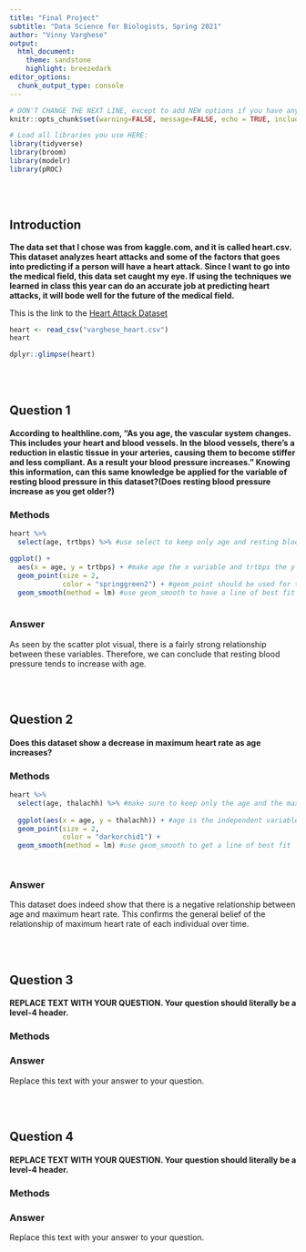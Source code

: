 ```yaml
---
title: "Final Project"
subtitle: "Data Science for Biologists, Spring 2021"
author: "Vinny Varghese"
output:
  html_document: 
    theme: sandstone 
    highlight: breezedark 
editor_options: 
  chunk_output_type: console
---
```


```r
# DON'T CHANGE THE NEXT LINE, except to add NEW options if you have any.
knitr::opts_chunk$set(warning=FALSE, message=FALSE, echo = TRUE, include = TRUE)

# Load all libraries you use HERE:  
library(tidyverse)
library(broom)
library(modelr)
library(pROC)


```

<br><br>

## Introduction  

**The data set that I chose was from kaggle.com, and it is called heart.csv. This dataset analyzes heart attacks and some of the factors that goes into predicting if a person will have a heart attack. Since I want to go into the medical field, this data set caught my eye. If using the techniques we learned in class this year can do an accurate job at predicting heart attacks, it will bode well for the future of the medical field.** 


This is the link to the [Heart Attack Dataset](https://www.kaggle.com/rashikrahmanpritom/heart-attack-analysis-prediction-dataset)  

```r
heart <- read_csv("varghese_heart.csv") 
heart

dplyr::glimpse(heart)   

```

<br><br>

## Question 1

#### According to healthline.com, "As you age, the vascular system changes. This includes your heart and blood vessels. In the blood vessels, there's a reduction in elastic tissue in your arteries, causing them to become stiffer and less compliant. As a result your blood pressure increases." Knowing this information, can this same knowledge be applied for the variable of resting blood pressure in this dataset?(Does resting blood pressure increase as you get older?)

### Methods 

```r
heart %>% 
  select(age, trtbps) %>% #use select to keep only age and resting blood pressure to find the relationship  

ggplot() + 
  aes(x = age, y = trtbps) + #make age the x variable and trtbps the y variable  
  geom_point(size = 2, 
             color = "springgreen2") + #geom_point should be used for the wide variety of points in the data and make it a size that can be visibly seen  
  geom_smooth(method = lm) #use geom_smooth to have a line of best fit to show the overall strength of the relationship between the two variables 
  

```

### Answer

As seen by the scatter plot visual, there is a fairly strong relationship between these variables. Therefore, we can conclude that resting blood pressure tends to increase with age. 


<br><br>

## Question 2

#### Does this dataset show a decrease in maximum heart rate as age increases? 

### Methods 
```r
heart %>% 
  select(age, thalachh) %>% #make sure to keep only the age and the maximum heart rate(thalachh) 
  
  ggplot(aes(x = age, y = thalachh)) + #age is the independent variable(x) and we are trying to see how max heart rate changes over time(y) 
  geom_point(size = 2, 
             color = "darkorchid1") + 
  geom_smooth(method = lm) #use geom_smooth to get a line of best fit 




```
### Answer

This dataset does indeed show that there is a negative relationship between age and maximum heart rate. This confirms the general belief of the relationship of maximum heart rate of each individual over time. 

<br><br>

## Question 3

#### REPLACE TEXT WITH YOUR QUESTION. Your question should literally be a level-4 header.

### Methods

### Answer

Replace this text with your answer to your question.


<br><br>

## Question 4

#### REPLACE TEXT WITH YOUR QUESTION. Your question should literally be a level-4 header.

### Methods

### Answer

Replace this text with your answer to your question.
